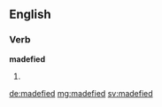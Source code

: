 ==English==

===Verb===
'''madefied'''

# {{en-past of|madefy}}

[[de:madefied]]
[[mg:madefied]]
[[sv:madefied]]